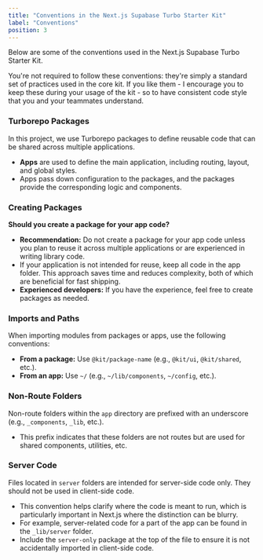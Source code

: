 ```yaml
---
title: "Conventions in the Next.js Supabase Turbo Starter Kit"
label: "Conventions"
position: 3
---
```


Below are some of the conventions used in the Next.js Supabase Turbo Starter Kit.

You're not required to follow these conventions: they're simply a standard set of practices used in the core kit. If you like them - I encourage you to keep these during your usage of the kit - so to have consistent code style that you and your teammates understand.

### Turborepo Packages

In this project, we use Turborepo packages to define reusable code that can be shared across multiple applications.

- **Apps** are used to define the main application, including routing, layout, and global styles.
- Apps pass down configuration to the packages, and the packages provide the corresponding logic and components.

### Creating Packages

**Should you create a package for your app code?**

- **Recommendation:** Do not create a package for your app code unless you plan to reuse it across multiple applications or are experienced in writing library code.
- If your application is not intended for reuse, keep all code in the app folder. This approach saves time and reduces complexity, both of which are beneficial for fast shipping.
- **Experienced developers:** If you have the experience, feel free to create packages as needed.

### Imports and Paths

When importing modules from packages or apps, use the following conventions:

- **From a package:** Use `@kit/package-name` (e.g., `@kit/ui`, `@kit/shared`, etc.).
- **From an app:** Use `~/` (e.g., `~/lib/components`, `~/config`, etc.).

### Non-Route Folders

Non-route folders within the `app` directory are prefixed with an underscore (e.g., `_components`, `_lib`, etc.).

- This prefix indicates that these folders are not routes but are used for shared components, utilities, etc.

### Server Code

Files located in `server` folders are intended for server-side code only. They should not be used in client-side code.

- This convention helps clarify where the code is meant to run, which is particularly important in Next.js where the distinction can be blurry.
- For example, server-related code for a part of the app can be found in the `_lib/server` folder.
- Include the `server-only` package at the top of the file to ensure it is not accidentally imported in client-side code.